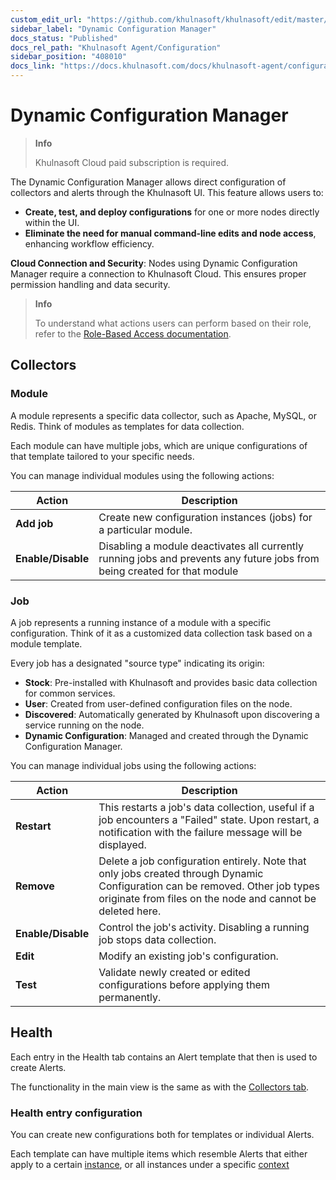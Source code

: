 ```yaml
---
custom_edit_url: "https://github.com/khulnasoft/khulnasoft/edit/master/docs/khulnasoft-agent/configuration/dynamic-configuration.md"
sidebar_label: "Dynamic Configuration Manager"
docs_status: "Published"
docs_rel_path: "Khulnasoft Agent/Configuration"
sidebar_position: "408010"
docs_link: "https://docs.khulnasoft.com/docs/khulnasoft-agent/configuration/dynamic-configuration-manager"
---
```


# Dynamic Configuration Manager

> **Info**
>
> Khulnasoft Cloud paid subscription is required.

The Dynamic Configuration Manager allows direct configuration of collectors and alerts through the Khulnasoft UI. This feature allows users to:

- **Create, test, and deploy configurations** for one or more nodes directly within the UI.
- **Eliminate the need for manual command-line edits and node access**, enhancing workflow efficiency.

**Cloud Connection and Security**: Nodes using Dynamic Configuration Manager require a connection to Khulnasoft Cloud. This ensures proper permission handling and data security.

> **Info**
>
> To understand what actions users can perform based on their role, refer to the [Role-Based Access documentation](/docs/khulnasoft-cloud/authentication-&-authorization/role-based-access-model#dynamic-configuration-manager).

## Collectors

### Module

A module represents a specific data collector, such as Apache, MySQL, or Redis. Think of modules as templates for data collection.

Each module can have multiple jobs, which are unique configurations of that template tailored to your specific needs.

You can manage individual modules using the following actions:

| Action             | Description                                                                                                               |
|--------------------|---------------------------------------------------------------------------------------------------------------------------|
| **Add job**        | Create new configuration instances (jobs) for a particular module.                                                        |
| **Enable/Disable** | Disabling a module deactivates all currently running jobs and prevents any future jobs from being created for that module |

### Job

A job represents a running instance of a module with a specific configuration. Think of it as a customized data collection task based on a module template.

Every job has a designated "source type" indicating its origin:

- **Stock**: Pre-installed with Khulnasoft and provides basic data collection for common services.
- **User**: Created from user-defined configuration files on the node.
- **Discovered**: Automatically generated by Khulnasoft upon discovering a service running on the node.
- **Dynamic Configuration**: Managed and created through the Dynamic Configuration Manager.

You can manage individual jobs using the following actions:

| Action             | Description                                                                                                                                                                                 |
|--------------------|---------------------------------------------------------------------------------------------------------------------------------------------------------------------------------------------|
| **Restart**        | This restarts a job's data collection, useful if a job encounters a "Failed" state. Upon restart, a notification with the failure message will be displayed.                                |
| **Remove**         | Delete a job configuration entirely. Note that only jobs created through Dynamic Configuration can be removed. Other job types originate from files on the node and cannot be deleted here. |
| **Enable/Disable** | Control the job's activity. Disabling a running job stops data collection.                                                                                                                  |
| **Edit**           | Modify an existing job's configuration.                                                                                                                                                     |
| **Test**           | Validate newly created or edited configurations before applying them permanently.                                                                                                           |

## Health

Each entry in the Health tab contains an Alert template that then is used to create Alerts.

The functionality in the main view is the same as with the [Collectors tab](#collectors).

### Health entry configuration

You can create new configurations both for templates or individual Alerts.

Each template can have multiple items which resemble Alerts that either apply to a certain [instance](/docs/dashboards-and-charts/khulnasoft-charts#instances-dropdown), or all instances under a specific [context](/docs/dashboards-and-charts/khulnasoft-charts#contexts)
